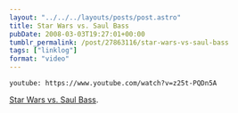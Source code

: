 ```yaml
---
layout: "../../../layouts/posts/post.astro"
title: Star Wars vs. Saul Bass
pubDate: 2008-03-03T19:27:01+00:00
tumblr_permalink: /post/27863116/star-wars-vs-saul-bass
tags: ["linklog"]
format: "video"
---
```


`youtube: https://www.youtube.com/watch?v=z25t-PQDn5A`

[Star Wars vs. Saul Bass][1].

[1]: https://www.youtube.com/watch?v=z25t-PQDn5A
